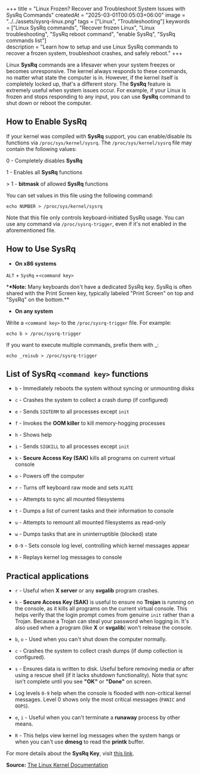 +++
title = "Linux Frozen? Recover and Troubleshoot System Issues with SysRq Commands"
createdAt = "2025-03-01T00:05:03+06:00"
image = "../../assets/sysrq-linux.png"
tags = ["Linux", "Troubleshooting"]
keywords = ["Linux SysRq commands", "Recover frozen Linux", "Linux troubleshooting", "SysRq reboot command", "enable SysRq", "SysRq commands list"]  
description = "Learn how to setup and use Linux SysRq commands to recover a frozen system, troubleshoot crashes, and safely reboot."
+++

Linux **SysRq** commands are a lifesaver when your system freezes or becomes unresponsive. The kernel always responds to these commands, no matter what state the computer is in. However, if the kernel itself is completely locked up, that's a different story. The **SysRq** feature is extremely useful when system issues occur. For example, if your Linux is frozen and stops responding to any input, you can use **SysRq** command to shut down or reboot the computer.

## How to Enable SysRq

If your kernel was compiled with **SysRq** support, you can enable/disable its functions via `/proc/sys/kernel/sysrq`. The `/proc/sys/kernel/sysrq` file may contain the following values:

0 - Completely disables **SysRq**

1 - Enables all **SysRq** functions

\> 1 - **bitmask** of allowed **SysRq** functions

You can set values in this file using the following command:

```shell
echo NUMBER > /proc/sys/kernel/sysrq
```

Note that this file only controls keyboard-initiated SysRq usage. You can use any command via `/proc/sysrq-trigger`, even if it's not enabled in the aforementioned file.

## How to Use SysRq

- **On x86 systems**

`ALT` + `SysRq` +`<command key>`

\***\*Note:** Many keyboards don't have a dedicated SysRq key. SysRq is often shared with the Print Screen key, typically labeled "Print Screen" on top and "SysRq" on the bottom.\*\*

- **On any system**

Write a `<command key>` to the `/proc/sysrq-trigger` file. For example:

```shell
echo b > /proc/sysrq-trigger
```

If you want to execute multiple commands, prefix them with \_:

```shell
echo _reisub > /proc/sysrq-trigger
```

## List of SysRq `<command key>` functions

- `b` - Immediately reboots the system without syncing or unmounting disks

- `c` - Crashes the system to collect a crash dump (if configured)

- `e` - Sends `SIGTERM` to all processes except `init`

- `f` - Invokes the **OOM killer** to kill memory-hogging processes

- `h` - Shows help

- `i` - Sends `SIGKILL` to all processes except `init`

- `k` - **Secure Access Key (SAK)** kills all programs on current virtual console

- `o` - Powers off the computer

- `r` - Turns off keyboard raw mode and sets `XLATE`

- `s` - Attempts to sync all mounted filesystems

- `t` - Dumps a list of current tasks and their information to console

- `u` - Attempts to remount all mounted filesystems as read-only

- `w` - Dumps tasks that are in uninterruptible (blocked) state

- `0-9` - Sets console log level, controlling which kernel messages appear

- `R` - Replays kernel log messages to console

## Practical applications

- `r` - Useful when **X server** or any **svgalib** program crashes.

- `k` - **Secure Access Key (SAK)** is useful to ensure no **Trojan** is running on the console, as it kills all programs on the current virtual console. This helps verify that the login prompt comes from genuine `init` rather than a Trojan. Because a Trojan can steal your password when logging in. It's also used when a program (like **X** or **svgalib**) won't release the console.

- `b`, `o` - Used when you can't shut down the computer normally.

- `c` - Crashes the system to collect crash dumps (if dump collection is configured).

- `s` - Ensures data is written to disk. Useful before removing media or after using a rescue shell (if it lacks shutdown functionality). Note that sync isn't complete until you see **"OK"** or **"Done"** on screen.

- Log levels `0-9` help when the console is flooded with non-critical kernel messages. Level 0 shows only the most critical messages (`PANIC` and `OOPS`).

- `e`, `i` - Useful when you can't terminate a **runaway** process by other means.

- `R` - This helps view kernel log messages when the system hangs or when you can't use **dmesg** to read the **printk** buffer.

For more details about the **SysRq Key**, visit [this link](https://www.kernel.org/doc/html/latest/admin-guide/sysrq.html).

**Source:** [The Linux Kernel Documentation](https://www.kernel.org/doc/html/latest/admin-guide/sysrq.html)
